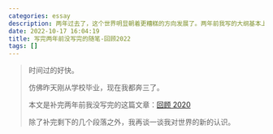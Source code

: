 ```yaml
---
categories: essay
description: 两年过去了，这个世界明显朝着更糟糕的方向发展了。两年前我写的大纲基本上还能用，不过这两年我的想法也变了很多
date: 2022-10-17 16:04:19
title: 写完两年前没写完的随笔-回顾2022
tags: []
---
```


> 时间过的好快。
>
> 仿佛昨天刚从学校毕业，现在我都奔三了。
>
> 本文是补完两年前我没写完的这篇文章：[回顾 2020](https://blog.foolishrobot.xyz/essay/1040631200)
>
> 除了补完剩下的几个段落之外，我再谈一谈我对世界的新的认识。

```zzzzzzz

```

